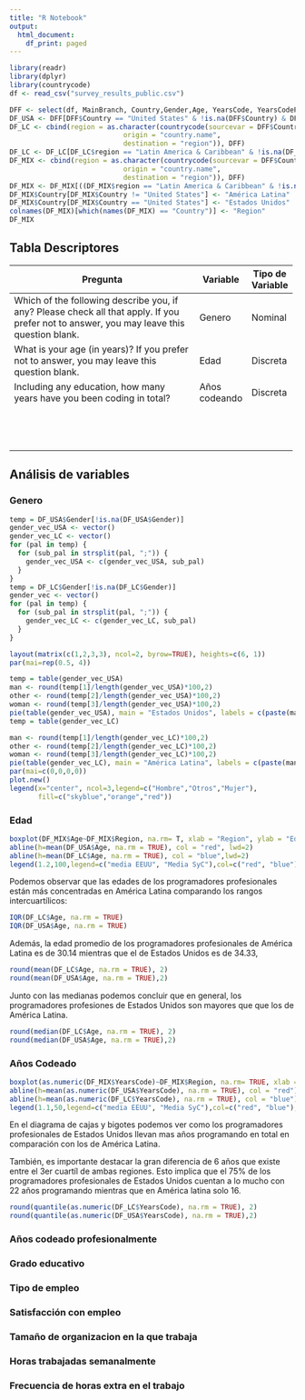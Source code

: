 ```yaml
---
title: "R Notebook"
output:
  html_document:
    df_print: paged
---
```


```r
library(readr)
library(dplyr)
library(countrycode)
df <- read_csv("survey_results_public.csv")

```

```r
DFF <- select(df, MainBranch, Country,Gender,Age, YearsCode, YearsCodePro ,EdLevel,Employment, JobSat, OrgSize, WorkWeekHrs, NEWOvertime, NEWOnboardGood, JobSeek, NEWLearn, LanguageWorkedWith,PlatformWorkedWith)
DF_USA <- DFF[DFF$Country == "United States" & !is.na(DFF$Country) & DFF$MainBranch == "I am a developer by profession" & !is.na(DFF$MainBranch), ][3:17]
DF_LC <- cbind(region = as.character(countrycode(sourcevar = DFF$Country,
                            origin = "country.name",
                            destination = "region")), DFF)
DF_LC <- DF_LC[DF_LC$region == "Latin America & Caribbean" & !is.na(DF_LC$region) & DFF$MainBranch == "I am a developer by profession" & !is.na(DFF$MainBranch), ][, 4:18]
DF_MIX <- cbind(region = as.character(countrycode(sourcevar = DFF$Country,
                            origin = "country.name",
                            destination = "region")), DFF)
DF_MIX <- DF_MIX[((DF_MIX$region == "Latin America & Caribbean" & !is.na(DF_MIX$region)) | (DF_MIX$Country == "United States" & !is.na(DF_MIX$Country))) &  DF_MIX$MainBranch == "I am a developer by profession" & !is.na(DF_MIX$MainBranch), ][, 3:18]
DF_MIX$Country[DF_MIX$Country != "United States"] <- "América Latina"
DF_MIX$Country[DF_MIX$Country == "United States"] <- "Estados Unidos"
colnames(DF_MIX)[which(names(DF_MIX) == "Country")] <- "Region"
DF_MIX
```

## **Tabla Descriptores**

+-------------------------------------------------------------------------------------------------------------------------------------------+---------------+------------------+
| Pregunta                                                                                                                                  | Variable      | Tipo de Variable |
+===========================================================================================================================================+===============+==================+
| Which of the following describe you, if any? Please check all that apply. If you prefer not to answer, you may leave this question blank. | Genero        | Nominal          |
+-------------------------------------------------------------------------------------------------------------------------------------------+---------------+------------------+
| What is your age (in years)? If you prefer not to answer, you may leave this question blank.                                              | Edad          | Discreta         |
+-------------------------------------------------------------------------------------------------------------------------------------------+---------------+------------------+
| Including any education, how many years have you been coding in total?                                                                    | Años codeando | Discreta         |
+-------------------------------------------------------------------------------------------------------------------------------------------+---------------+------------------+
|                                                                                                                                           |               |                  |
+-------------------------------------------------------------------------------------------------------------------------------------------+---------------+------------------+
|                                                                                                                                           |               |                  |
+-------------------------------------------------------------------------------------------------------------------------------------------+---------------+------------------+
|                                                                                                                                           |               |                  |
+-------------------------------------------------------------------------------------------------------------------------------------------+---------------+------------------+
|                                                                                                                                           |               |                  |
+-------------------------------------------------------------------------------------------------------------------------------------------+---------------+------------------+
|                                                                                                                                           |               |                  |
+-------------------------------------------------------------------------------------------------------------------------------------------+---------------+------------------+
|                                                                                                                                           |               |                  |
+-------------------------------------------------------------------------------------------------------------------------------------------+---------------+------------------+
|                                                                                                                                           |               |                  |
+-------------------------------------------------------------------------------------------------------------------------------------------+---------------+------------------+
|                                                                                                                                           |               |                  |
+-------------------------------------------------------------------------------------------------------------------------------------------+---------------+------------------+
|                                                                                                                                           |               |                  |
+-------------------------------------------------------------------------------------------------------------------------------------------+---------------+------------------+
|                                                                                                                                           |               |                  |
+-------------------------------------------------------------------------------------------------------------------------------------------+---------------+------------------+
|                                                                                                                                           |               |                  |
+-------------------------------------------------------------------------------------------------------------------------------------------+---------------+------------------+
|                                                                                                                                           |               |                  |
+-------------------------------------------------------------------------------------------------------------------------------------------+---------------+------------------+
|                                                                                                                                           |               |                  |
+-------------------------------------------------------------------------------------------------------------------------------------------+---------------+------------------+

## Análisis de variables

### Genero

```r

temp = DF_USA$Gender[!is.na(DF_USA$Gender)]
gender_vec_USA <- vector()
gender_vec_LC <- vector()
for (pal in temp) {
  for (sub_pal in strsplit(pal, ";")) {
    gender_vec_USA <- c(gender_vec_USA, sub_pal)
  }
}
temp = DF_LC$Gender[!is.na(DF_LC$Gender)]
gender_vec <- vector()
for (pal in temp) {
  for (sub_pal in strsplit(pal, ";")) {
    gender_vec_LC <- c(gender_vec_LC, sub_pal)
  }
}

layout(matrix(c(1,2,3,3), ncol=2, byrow=TRUE), heights=c(6, 1))
par(mai=rep(0.5, 4))

temp = table(gender_vec_USA)
man <- round(temp[1]/length(gender_vec_USA)*100,2)
other <- round(temp[2]/length(gender_vec_USA)*100,2)
woman <- round(temp[3]/length(gender_vec_USA)*100,2)
pie(table(gender_vec_USA), main = "Estados Unidos", labels = c(paste(man, "%", sep = ""), paste(other, "%", sep = ""), paste(woman, "%", sep = "")), col = c("skyblue","orange","red"))
temp = table(gender_vec_LC)

man <- round(temp[1]/length(gender_vec_LC)*100,2)
other <- round(temp[2]/length(gender_vec_LC)*100,2)
woman <- round(temp[3]/length(gender_vec_LC)*100,2)
pie(table(gender_vec_LC), main = "América Latina", labels = c(paste(man, "%", sep = ""), paste(other, "%", sep = ""), paste(woman, "%", sep = "")), col = c("skyblue","orange","red"))
par(mai=c(0,0,0,0))
plot.new()
legend(x="center", ncol=3,legend=c("Hombre","Otros","Mujer"),
       fill=c("skyblue","orange","red"))

```

### Edad

```r
boxplot(DF_MIX$Age~DF_MIX$Region, na.rm= T, xlab = "Region", ylab = "Edad")
abline(h=mean(DF_USA$Age, na.rm = TRUE), col = "red", lwd=2)
abline(h=mean(DF_LC$Age, na.rm = TRUE), col = "blue",lwd=2)
legend(1.2,100,legend=c("media EEUU", "Media SyC"),col=c("red", "blue"),lwd=2)
```

Podemos observar que las edades de los programadores profesionales están más concentradas en América Latina comparando los rangos intercuartílicos:

```r
IQR(DF_LC$Age, na.rm = TRUE)
IQR(DF_USA$Age, na.rm = TRUE)
```

Además, la edad promedio de los programadores profesionales de América Latina es de 30.14 mientras que el de Estados Unidos es de 34.33,

```r
round(mean(DF_LC$Age, na.rm = TRUE), 2)
round(mean(DF_USA$Age, na.rm = TRUE),2)
```

Junto con las medianas podemos concluir que en general, los programadores profesiones de Estados Unidos son mayores que que los de América Latina.

```r
round(median(DF_LC$Age, na.rm = TRUE), 2)
round(median(DF_USA$Age, na.rm = TRUE),2)
```

### Años Codeado

```r
boxplot(as.numeric(DF_MIX$YearsCode)~DF_MIX$Region, na.rm= TRUE, xlab = "Region", ylab = "Años Codeando")
abline(h=mean(as.numeric(DF_USA$YearsCode), na.rm = TRUE), col = "red")
abline(h=mean(as.numeric(DF_LC$YearsCode), na.rm = TRUE), col = "blue")
legend(1.1,50,legend=c("media EEUU", "Media SyC"),col=c("red", "blue"),lwd=2)
```

En el diagrama de cajas y bigotes podemos ver como los programadores profesionales de Estados Unidos llevan mas años programando en total en comparación con los de América Latina.

También, es importante destacar la gran diferencia de 6 años que existe entre el 3er cuartíl de ambas regiones. Esto implica que el 75% de los programadores profesionales de Estados Unidos cuentan a lo mucho con 22 años programando mientras que en América latina solo 16.

```r
round(quantile(as.numeric(DF_LC$YearsCode), na.rm = TRUE), 2)
round(quantile(as.numeric(DF_USA$YearsCode), na.rm = TRUE),2)
```

### Años codeado profesionalmente

### Grado educativo

### Tipo de empleo

### Satisfacción con empleo

### Tamaño de organizacion en la que trabaja

### Horas trabajadas semanalmente

### Frecuencia de horas extra en el trabajo
